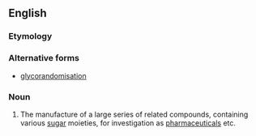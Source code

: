==English==

===Etymology===
{{prefix|glyco|randomization|lang=en}}

===Alternative forms===
* [[glycorandomisation]]

===Noun===
{{en-noun}}

# {{context|organic chemistry|lang=en}} The manufacture of a large series of related compounds, containing various [[sugar]] moieties, for investigation as [[pharmaceutical]]s etc.